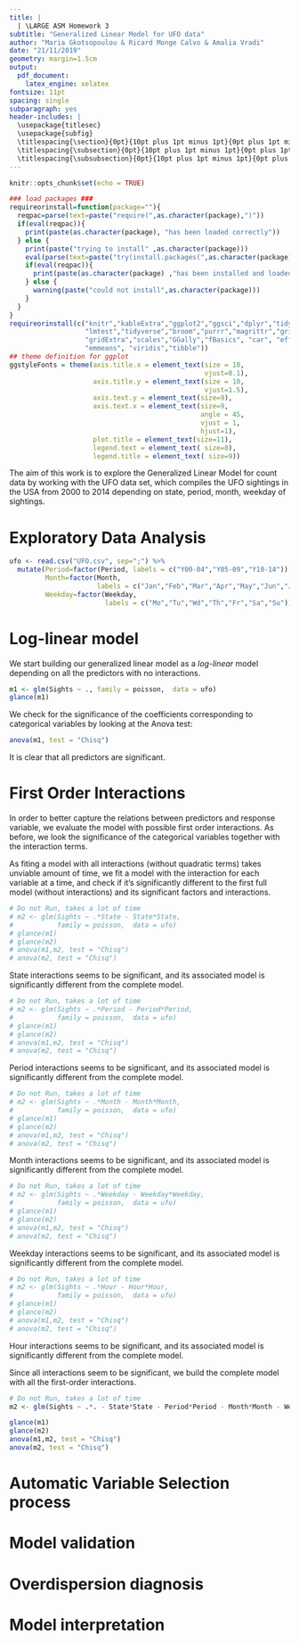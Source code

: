 ```yaml
---
title: | 
  | \LARGE ASM Homework 3
subtitle: "Generalized Linear Model for UFO data"
author: "Maria Gkotsopoulou & Ricard Monge Calvo & Amalia Vradi"
date: "21/11/2019"
geometry: margin=1.5cm
output: 
  pdf_document: 
    latex_engine: xelatex
fontsize: 11pt
spacing: single
subparagraph: yes
header-includes: |
  \usepackage{titlesec}
  \usepackage{subfig}
  \titlespacing{\section}{0pt}{10pt plus 1pt minus 1pt}{0pt plus 1pt minus 1pt}
  \titlespacing{\subsection}{0pt}{10pt plus 1pt minus 1pt}{0pt plus 1pt minus 1pt}
  \titlespacing{\subsubsection}{0pt}{10pt plus 1pt minus 1pt}{0pt plus 1pt minus 1pt}
---
```


```r
knitr::opts_chunk$set(echo = TRUE)
```

```r
### load packages ###
requireorinstall=function(package=""){
  reqpac=parse(text=paste("require(",as.character(package),")"))
  if(eval(reqpac)){
    print(paste(as.character(package), "has been loaded correctly"))
  } else {
    print(paste("trying to install" ,as.character(package)))
    eval(parse(text=paste("try(install.packages(",as.character(package),"))")))
    if(eval(reqpac)){
      print(paste(as.character(package) ,"has been installed and loaded correctly"))
    } else {
      warning(paste("could not install",as.character(package)))
    }
  }
}
requireorinstall(c("knitr","kableExtra","ggplot2","ggsci","dplyr","tidyr",
                   "lmtest","tidyverse","broom","purrr","magrittr","grid",
                   "gridExtra","scales","GGally","fBasics", "car", "effects",
                   "emmeans", "viridis","tibble"))
## theme definition for ggplot 
ggstyleFonts = theme(axis.title.x = element_text(size = 10,
                                                 vjust=0.1),
                     axis.title.y = element_text(size = 10,
                                                 vjust=1.5),
                     axis.text.y = element_text(size=9),
                     axis.text.x = element_text(size=9,
                                                angle = 45,
                                                vjust = 1,
                                                hjust=1),
                     plot.title = element_text(size=11),
                     legend.text = element_text( size=8),
                     legend.title = element_text( size=9))
```

The aim of this work is to explore the Generalized Linear Model for count data
by working with the UFO data set, which compiles the UFO sightings in the USA
from 2000 to 2014 depending on state, period, month, weekday of sightings.

# Exploratory Data Analysis



```r
ufo <- read.csv("UFO.csv", sep=";") %>% 
  mutate(Period=factor(Period, labels = c("Y00-04","Y05-09","Y10-14")),
         Month=factor(Month,
                      labels = c("Jan","Feb","Mar","Apr","May","Jun","Jul","Aug","Sep","Oct","Nov","Dec")),
         Weekday=factor(Weekday,
                        labels = c("Mo","Tu","Wd","Th","Fr","Sa","Su")))

```


# Log-linear model 

We start building our generalized linear model as a *log-linear* model depending
on all the predictors with no interactions.

```r
m1 <- glm(Sights ~ ., family = poisson,  data = ufo)
glance(m1)
```

We check for the significance of the coefficients corresponding to categorical variables by looking at the Anova test:

```r
anova(m1, test = "Chisq")
```

It is clear that all predictors are significant.

# First Order Interactions

In order to better capture the relations between predictors and response variable, we evaluate the model with possible first order interactions. As before, we look the significance of the categorical variables together with the interaction terms.

As fiting a model with all interactions (without quadratic terms) takes unviable amount of time, we fit a model with the interaction for each variable at a time, and check if it's significantly different to the first full model (without interactions) and its significant factors and interactions.

```r
# Do not Run, takes a lot of time
# m2 <- glm(Sights ~ .*State - State*State,
#           family = poisson,  data = ufo)
# glance(m1)
# glance(m2)
# anova(m1,m2, test = "Chisq")
# anova(m2, test = "Chisq")
```

State interactions seems to be significant, and its associated model is significantly different from the complete model.

```r
# Do not Run, takes a lot of time
# m2 <- glm(Sights ~ .*Period - Period*Period,
#           family = poisson,  data = ufo)
# glance(m1)
# glance(m2)
# anova(m1,m2, test = "Chisq")
# anova(m2, test = "Chisq")
```

Period interactions seems to be significant, and its associated model is significantly different from the complete model.

```r
# Do not Run, takes a lot of time
# m2 <- glm(Sights ~ .*Month - Month*Month,
#           family = poisson,  data = ufo)
# glance(m1)
# glance(m2)
# anova(m1,m2, test = "Chisq")
# anova(m2, test = "Chisq")
```

Month interactions seems to be significant, and its associated model is significantly different from the complete model.

```r
# Do not Run, takes a lot of time
# m2 <- glm(Sights ~ .*Weekday - Weekday*Weekday,
#           family = poisson,  data = ufo)
# glance(m1)
# glance(m2)
# anova(m1,m2, test = "Chisq")
# anova(m2, test = "Chisq")
```

Weekday interactions seems to be significant, and its associated model is significantly different from the complete model.

```r
# Do not Run, takes a lot of time
# m2 <- glm(Sights ~ .*Hour - Hour*Hour,
#           family = poisson,  data = ufo)
# glance(m1)
# glance(m2)
# anova(m1,m2, test = "Chisq")
# anova(m2, test = "Chisq")
```

Hour interactions seems to be significant, and its associated model is significantly different from the complete model.

Since all interactions seem to be significant, we build the complete model with all the first-order interactions.

```r
# Do not Run, takes a lot of time
m2 <- glm(Sights ~ .*. - State*State - Period*Period - Month*Month - Weekday*Weekday - Hour*Hour, family = poisson,  data = ufo)

glance(m1)
glance(m2)
anova(m1,m2, test = "Chisq")
anova(m2, test = "Chisq")
```


# Automatic Variable Selection process



# Model validation



# Overdispersion diagnosis



# Model interpretation

